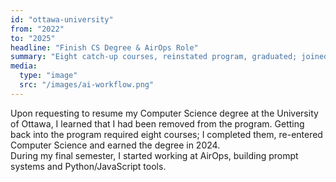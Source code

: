 ```yaml
---
id: "ottawa-university"
from: "2022"
to: "2025"
headline: "Finish CS Degree & AirOps Role"
summary: "Eight catch-up courses, reinstated program, graduated; joined AirOps (Rivington Labs)."
media:
  type: "image"
  src: "/images/ai-workflow.png"
---
```

Upon requesting to resume my Computer Science degree at the University of Ottawa, I learned that I had been removed from the program.
Getting back into the program required eight courses; I completed them, re-entered Computer Science and earned the degree in 2024.  
During my final semester, I started working at AirOps, building prompt systems and Python/JavaScript tools.
